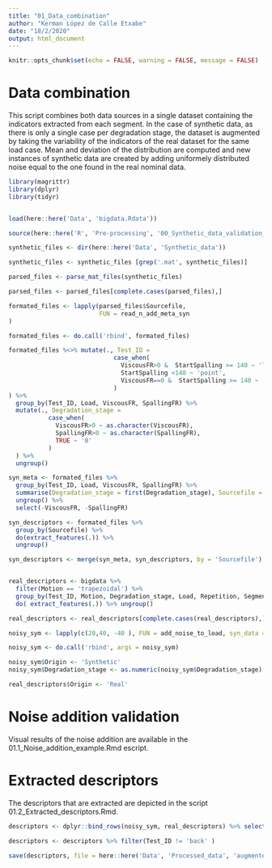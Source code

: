 ```yaml
---
title: "01_Data_combination"
author: "Kerman López de Calle Etxabe"
date: "18/2/2020"
output: html_document
---
```


```r

knitr::opts_chunk$set(echo = FALSE, warning = FALSE, message = FALSE)

```

# Data combination

This script combines both data sources in a single dataset containing the indicators extracted from each segment.
In the case of synthetic data, as there is only a single case per degradation stage, the dataset is augmented by taking the variability of the indicators of the real dataset for the same load case. Mean and deviation of the distribution are computed and new instances of synthetic data are created by adding uniformely distributed noise equal to the one found in the real nominal data.



```r

library(magrittr)
library(dplyr)
library(tidyr)


load(here::here('Data', 'bigdata.Rdata'))

source(here::here('R', 'Pre-processing', '00_Synthetic_data_validation_auxiliars.R'))


```


```r


synthetic_files <- dir(here::here('Data', 'Synthetic_data'))

synthetic_files <- synthetic_files [grep('.mat', synthetic_files)]

parsed_files <- parse_mat_files(synthetic_files)

parsed_files <- parsed_files[complete.cases(parsed_files),]

formated_files <- lapply(parsed_files$Sourcefile, 
                         FUN = read_n_add_meta_syn
)

formated_files <- do.call('rbind', formated_files)

formated_files %<>% mutate(., Test_ID = 
                             case_when(
                               ViscousFR>0 &  StartSpalling >= 140 ~ 'lub',
                               StartSpalling <140 ~ 'point',
                               ViscousFR==0 &  StartSpalling >= 140 ~  'train'
                             )
) %>% 
  group_by(Test_ID, Load, ViscousFR, SpallingFR) %>% 
  mutate(., Degradation_stage = 
           case_when(
             ViscousFR>0 ~ as.character(ViscousFR),
             SpallingFR>0 ~ as.character(SpallingFR),
             TRUE ~ '0'
           )
  ) %>% 
  ungroup()

syn_meta <- formated_files %>% 
  group_by(Test_ID, Load, ViscousFR, SpallingFR) %>% 
  summarise(Degradation_stage = first(Degradation_stage), Sourcefile = first(Sourcefile) ) %>% 
  ungroup() %>% 
  select(-ViscousFR, -SpallingFR)

```

```r

syn_descriptors <- formated_files %>% 
  group_by(Sourcefile) %>% 
  do(extract_features(.)) %>% 
  ungroup()

syn_descriptors <- merge(syn_meta, syn_descriptors, by = 'Sourcefile')



```

```r

real_descriptors <- bigdata %>% 
  filter(Motion == 'trapezoidal') %>% 
  group_by(Test_ID, Motion, Degradation_stage, Load, Repetition, Segment) %>% 
  do( extract_features(.)) %>% ungroup()

real_descriptors <- real_descriptors[complete.cases(real_descriptors),]


```

```r

noisy_sym <- lapply(c(20,40, -40 ), FUN = add_noise_to_load, syn_data = syn_descriptors, real_data = real_descriptors)

noisy_sym <- do.call('rbind', args = noisy_sym)

```


```r

noisy_sym$Origin <- 'Synthetic'
noisy_sym$Degradation_stage <- as.numeric(noisy_sym$Degradation_stage)

real_descriptors$Origin <- 'Real'


```

# Noise addition validation

Visual results of the noise addition are available in the 01.1_Noise_addition_example.Rmd escript.

# Extracted descriptors

The descriptors that are extracted are depicted in the script 01.2_Extracted_descriptors.Rmd.


```r

descriptors <- dplyr::bind_rows(noisy_sym, real_descriptors) %>% select(-Motion)

descriptors <- descriptors %>% filter(Test_ID != 'back' )

```


```r


save(descriptors, file = here::here('Data', 'Processed_data', 'augmented_descriptors.Rdata'))


```

